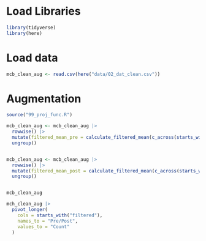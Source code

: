 # Load Libraries

```r
library(tidyverse)
library(here)
```

# Load data

```r
mcb_clean_aug <- read.csv(here("data/02_dat_clean.csv"))
```

# Augmentation

```r

source("99_proj_func.R")

mcb_clean_aug <- mcb_clean_aug |> 
  rowwise() |> 
  mutate(filtered_mean_pre = calculate_filtered_mean(c_across(starts_with("pre_count")))) |> 
  ungroup()


mcb_clean_aug <- mcb_clean_aug |> 
  rowwise() |> 
  mutate(filtered_mean_post = calculate_filtered_mean(c_across(starts_with("post_count")))) |> 
  ungroup()


mcb_clean_aug
```

```r

mch_clean_aug |> 
  pivot_longer(
    cols = starts_with("filtered"),
    names_to = "Pre/Post",
    values_to = "Count"
  )
```

\
